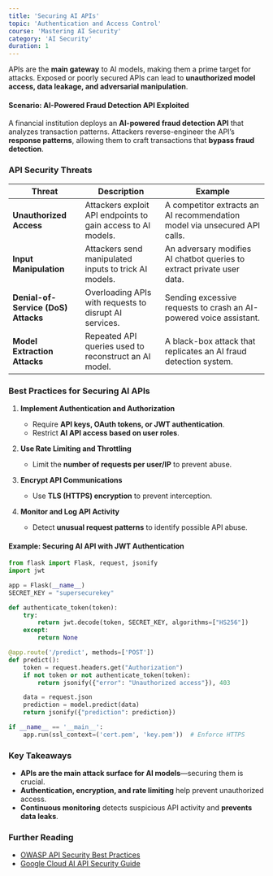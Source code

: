 ```yaml
---
title: 'Securing AI APIs'
topic: 'Authentication and Access Control'
course: 'Mastering AI Security'
category: 'AI Security'
duration: 1
---
```


APIs are the **main gateway** to AI models, making them a prime target for attacks. Exposed or poorly secured APIs can lead to **unauthorized model access, data leakage, and adversarial manipulation**.

#### **Scenario: AI-Powered Fraud Detection API Exploited**

A financial institution deploys an **AI-powered fraud detection API** that analyzes transaction patterns. Attackers reverse-engineer the API’s **response patterns**, allowing them to craft transactions that **bypass fraud detection**.

### API Security Threats

| Threat                              | Description                                                  | Example                                                                   |
| ----------------------------------- | ------------------------------------------------------------ | ------------------------------------------------------------------------- |
| **Unauthorized Access**             | Attackers exploit API endpoints to gain access to AI models. | A competitor extracts an AI recommendation model via unsecured API calls. |
| **Input Manipulation**              | Attackers send manipulated inputs to trick AI models.        | An adversary modifies AI chatbot queries to extract private user data.    |
| **Denial-of-Service (DoS) Attacks** | Overloading APIs with requests to disrupt AI services.       | Sending excessive requests to crash an AI-powered voice assistant.        |
| **Model Extraction Attacks**        | Repeated API queries used to reconstruct an AI model.        | A black-box attack that replicates an AI fraud detection system.          |

### Best Practices for Securing AI APIs

1. **Implement Authentication and Authorization**

   - Require **API keys, OAuth tokens, or JWT authentication**.
   - Restrict **AI API access based on user roles**.

2. **Use Rate Limiting and Throttling**

   - Limit the **number of requests per user/IP** to prevent abuse.

3. **Encrypt API Communications**

   - Use **TLS (HTTPS) encryption** to prevent interception.

4. **Monitor and Log API Activity**
   - Detect **unusual request patterns** to identify possible API abuse.

#### Example: Securing AI API with JWT Authentication

```python
from flask import Flask, request, jsonify
import jwt

app = Flask(__name__)
SECRET_KEY = "supersecurekey"

def authenticate_token(token):
    try:
        return jwt.decode(token, SECRET_KEY, algorithms=["HS256"])
    except:
        return None

@app.route('/predict', methods=['POST'])
def predict():
    token = request.headers.get("Authorization")
    if not token or not authenticate_token(token):
        return jsonify({"error": "Unauthorized access"}), 403

    data = request.json
    prediction = model.predict(data)
    return jsonify({"prediction": prediction})

if __name__ == '__main__':
    app.run(ssl_context=('cert.pem', 'key.pem'))  # Enforce HTTPS
```

### Key Takeaways

- **APIs are the main attack surface for AI models**—securing them is crucial.
- **Authentication, encryption, and rate limiting** help prevent unauthorized access.
- **Continuous monitoring** detects suspicious API activity and **prevents data leaks**.

### Further Reading

- [OWASP API Security Best Practices](https://owasp.org/)
- [Google Cloud AI API Security Guide](https://cloud.google.com/security/)
